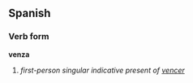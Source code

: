 ==Spanish==
===Verb form===
'''venza'''

# ''first-person singular indicative present of [[vencer]]''